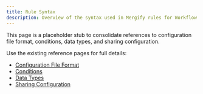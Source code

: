 ```yaml
---
title: Rule Syntax
description: Overview of the syntax used in Mergify rules for Workflow Automation and Merge Queue.
---
```


This page is a placeholder stub to consolidate references to configuration file
format, conditions, data types, and sharing configuration.

Use the existing reference pages for full details:
- [Configuration File Format](/configuration/file-format)
- [Conditions](/configuration/conditions)
- [Data Types](/configuration/data-types)
- [Sharing Configuration](/configuration/sharing)
